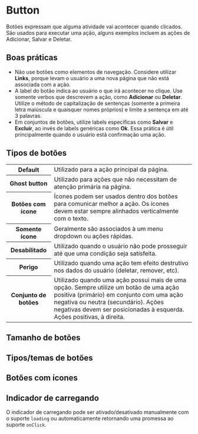 
# Button

Botões expressam que alguma atividade vai acontecer quando clicados. São usados para executar uma ação, alguns exemplos incluem as ações de Adicionar, Salvar e Deletar.

## Boas práticas

- Não use botões como elementos de navegação. Considere utilizar **Links**, porque levam o usuário a uma nova página que não está associada com a ação.
- A label do botão indica ao usuário o que irá acontecer no clique. Use somente verbos que descrevem a ação, como **Adicionar** ou **Deletar**. Utilize o método de capitalização de sentenças (somente a primeira letra maiúscula e quaisquer nomes próprios) e limite a sentença em até 3 palavras.
- Em conjuntos de botões, utilize labels específicas como **Salvar** e **Excluir**, ao invés de labels genéricas como **Ok**. Essa prática é útil principalmente quando o usuário está confirmação uma ação.

## Tipos de botões

<table>
  <tbody>
    <tr>
      <th width={190}>Default</th>
      <td>Utilizado para a ação principal da página.</td>
    </tr>
    <tr>
      <th>Ghost button</th>
      <td>Utilizado para ações que não necessitam de atenção primária na página.</td>
    </tr>
    <tr>
      <th>Botões com ícone</th>
      <td>
        Ícones podem ser usados dentro dos botões para comunicar melhor a ação. Os ícones devem estar sempre alinhados
        verticalmente com o texto.
      </td>
    </tr>
    <tr>
      <th>Somente ícone</th>
      <td>Geralmente são associados à um menu dropdown ou ações rápidas.</td>
    </tr>
    <tr>
      <th>Desabilitado</th>
      <td>Utilizado quando o usuário não pode prosseguir até que uma condição seja satisfeita.</td>
    </tr>
    <tr>
      <th>Perigo</th>
      <td>Utilizado quando uma ação tem efeito destrutivo nos dados do usuário (deletar, remover, etc).</td>
    </tr>
    <tr>
      <th>Conjunto de botões</th>
      <td>
        Utilizado quando uma ação possui mais de uma opção. Sempre utilize um botão de uma ação positiva (primário) em
        conjunto com uma ação negativa ou neutra (secundário). Ações negativas devem ser posicionadas à esquerda. Ações
        positivas, à direita.
      </td>
    </tr>
  </tbody>
</table>

## Tamanho de botões

<Demo src='pages/components/button/ButtonSizes' />

## Tipos/temas de botões

<Demo src='pages/components/button/ButtonSkins' />

## Botões com ícones

<Demo src='pages/components/button/ButtonIcons' />

## Indicador de carregando

O indicador de carregando pode ser ativado/desativado manualmente com o suporte `loading` ou automaticamente retornando uma promessa ao suporte `onClick`.

<Demo src='pages/components/button/ButtonLoading' />
